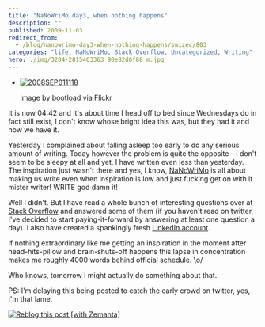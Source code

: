 ```yaml
---
title: "NaNoWriMo day3, when nothing happens"
description: ""
published: 2009-11-03
redirect_from:
  - /blog/nanowrimo-day3-when-nothing-happens/swizec/803
categories: "life, NaNoWriMo, Stack Overflow, Uncategorized, Writing"
hero: ./img/3204-2815403363_90e82d6f88_m.jpg
---
```


- [![2008SEP011118](./img/3204-2815403363_90e82d6f88_m.jpg "2008SEP011118")](http://www.flickr.com/photos/27164277@N00/2815403363)

  Image by [bootload](http://www.flickr.com/photos/27164277@N00/2815403363) via Flickr

It is now 04:42 and it's about time I head off to bed since Wednesdays do in fact still exist, I don't know whose bright idea this was, but they had it and now we have it.

Yesterday I complained about falling asleep too early to do any serious amount of writing. Today however the problem is quite the opposite - I don't seem to be sleepy at all and yet, I have written even less than yesterday. The inspiration just wasn't there and yes, I know, [NaNoWriMo](http://www.nanowrimo.org/ "NaNoWriMo") is all about making us write even when inspiration is low and just fucking get on with it mister writer! WRITE god damn it!

Well I didn't. But I have read a whole bunch of interesting questions over at [Stack Overflow](http://www.stackoverflow.com/ "Stack Overflow") and answered some of them (if you haven't read on twitter, I've decided to start paying-it-forward by answering at least one question a day). I also have created a spankingly fresh [LinkedIn account](http://www.linkedin.com/in/swizec).

If nothing extraordinary like me getting an inspiration in the moment after head-hits-pillow and brain-shuts-off happens this lapse in concentration makes me roughly 4000 words behind official schedule. \\o/

Who knows, tomorrow I might actually do something about that.

PS: I'm delaying this being posted to catch the early crowd on twitter, yes, I'm that lame.

[![Reblog this post [with Zemanta]](https://img.zemanta.com/reblog_e.png?x-id=a7fa5c65-e73c-4a21-baf4-3982c53927ba)](http://reblog.zemanta.com/zemified/a7fa5c65-e73c-4a21-baf4-3982c53927ba/ "Reblog this post [with Zemanta]")
